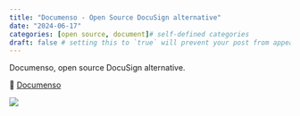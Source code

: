 ```yaml
---
title: "Documenso - Open Source DocuSign alternative"
date: "2024-06-17"
categories: [open source, document]# self-defined categories
draft: false # setting this to `true` will prevent your post from appearing on your listing page until you're ready!
---
```


Documenso, open source DocuSign alternative. 
 

🔗 [Documenso](https://github.com/documenso/documenso)  

![](20240617.jpg)
